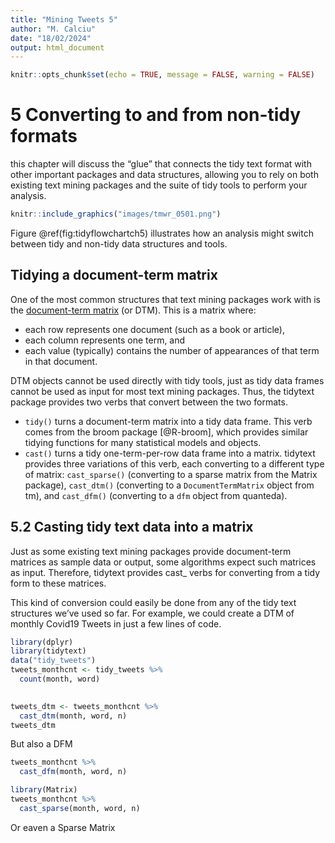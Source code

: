 ```yaml
---
title: "Mining Tweets 5"
author: "M. Calciu"
date: "18/02/2024"
output: html_document
---
```


```r
knitr::opts_chunk$set(echo = TRUE, message = FALSE, warning = FALSE)
```

#  5 Converting to and from non-tidy formats 

this chapter will discuss the "glue" that connects the tidy text format with other important packages and data structures, allowing you to rely on both existing text mining packages and the suite of tidy tools to perform your analysis.


```r
knitr::include_graphics("images/tmwr_0501.png")
```

Figure \@ref(fig:tidyflowchartch5) illustrates how an analysis might switch between tidy and non-tidy data structures and tools. 

## Tidying a document-term matrix {#tidy-dtm}

One of the most common structures that text mining packages work with is the [document-term matrix](https://en.wikipedia.org/wiki/Document-term_matrix) (or DTM). This is a matrix where:

* each row represents one document (such as a book or article),
* each column represents one term, and
* each value (typically) contains the number of appearances of that term in that document.

DTM objects cannot be used directly with tidy tools, just as tidy data frames cannot be used as input for most text mining packages. Thus, the tidytext package provides two verbs that convert between the two formats.

* `tidy()` turns a document-term matrix into a tidy data frame. This verb comes from the broom package [@R-broom], which provides similar tidying functions for many statistical models and objects.
* `cast()` turns a tidy one-term-per-row data frame into a matrix. tidytext provides three variations of this verb, each converting to a different type of matrix: `cast_sparse()` (converting to a sparse matrix from the Matrix package), `cast_dtm()` (converting to a `DocumentTermMatrix` object from tm), and `cast_dfm()` (converting to a `dfm` object from quanteda).

## 5.2 Casting tidy text data into a matrix

Just as some existing text mining packages provide document-term matrices as sample data or output, some algorithms expect such matrices as input. Therefore, tidytext provides cast_ verbs for converting from a tidy form to these matrices.

This kind of conversion could easily be done from any of the tidy text structures we’ve used so far.
For example, we could create a DTM of monthly Covid19 Tweets in just a few lines of code.

```r
library(dplyr)
library(tidytext)
data("tidy_tweets")
tweets_monthcnt <- tidy_tweets %>%
  count(month, word) 

 
tweets_dtm <- tweets_monthcnt %>%
  cast_dtm(month, word, n)
tweets_dtm
```
But also a DFM

```r
tweets_monthcnt %>%
  cast_dfm(month, word, n)
```

```r
library(Matrix)
tweets_monthcnt %>%
  cast_sparse(month, word, n)

```

Or eaven a Sparse Matrix 
